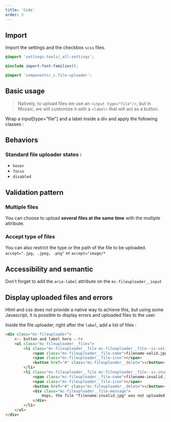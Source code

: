 ```yaml
---
title: 'Code'
order: 2
---
```


## Import

Import the settings and the checkbox `scss` files.

```scss
@import 'settings-tools/_all-settings';

@include import-font-families();

@import 'components/_c.file-uploader';
```

## Basic usage

> Natively, to upload files we use an `<input type="file"/>`, but in Mozaic, we will customize it with a `<label>` that will act as a button.

Wrap a input[type="file"] and a label inside a div and apply the following classes :

<Preview path="file-uploader" />

## Behaviors

### Standard file uploader states :

- `hover`
- `focus`
- `disabled`

<Preview path="file-uploader-all-states" />

## Validation pattern

### Multiple files

You can choose to upload **several files at the same time** with the multiple attribute.

<Preview path="file-uploader-multiple" />

### Accept type of files

You can also restrict the type or the path of the file to be uploaded.
`accept=".jpg, .jpeg, .png"` or `accept="image/*`

<Preview path="file-uploader-accept" />

## Accessibility and semantic

Don't forget to add the `aria-label` attribute on the `mc-fileuploader__input`

## Display uploaded files and errors

Html and css does not provide a native way to achieve this, but using some Javascript, it is possible to display errors and uploaded files to the user.

Inside the file uploader, right after the `label`, add a list of files :

```Html
<div class="mc-fileuploader">
    <-- button and label here --!>
    <ul class="mc-fileuploader__files">
        <li class="mc-fileuploader__file mc-fileuploader__file--is-valid">
            <span class="mc-fileuploader__file-name">filename-valid.jpg</span>
            <span class="mc-fileuploader__file-icon"></span>
            <button href="#" class="mc-fileuploader__delete"></button>
        </li>
        <li class="mc-fileuploader__file mc-fileuploader__file--is-invalid">
            <span class="mc-fileuploader__file-name">filename-invalid.jpg</span>
            <span class="mc-fileuploader__file-icon"></span>
            <button href="#" class="mc-fileuploader__delete"></button>
            <div class="mc-fileuploader__file-message">
                Oops, the file "filename-invalid.jpg" was not uploaded. please try again
            </div>
        </li>
    </ul>
</div>
```

<Preview path="file-uploader-with-file-delete" />
